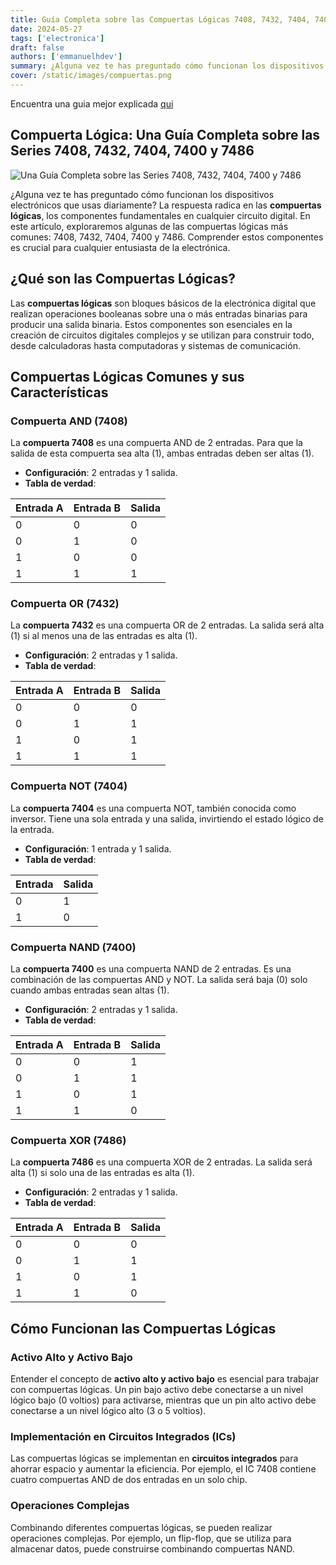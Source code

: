 ```yaml
---
title: Guía Completa sobre las Compuertas Lógicas 7408, 7432, 7404, 7400 y 7486
date: 2024-05-27
tags: ['electronica']
draft: false
authors: ['emmanuelhdev']
summary: ¿Alguna vez te has preguntado cómo funcionan los dispositivos electrónicos que usas todos los días? La respuesta está en las compuertas lógicas.
cover: /static/images/compuertas.png
---
```


Encuentra una guia mejor explicada [qui](/compuertas-logicas)

## Compuerta Lógica: Una Guía Completa sobre las Series 7408, 7432, 7404, 7400 y 7486

![Una Guía Completa sobre las Series 7408, 7432, 7404, 7400 y 7486](/static/images/compuertas.png)

¿Alguna vez te has preguntado cómo funcionan los dispositivos electrónicos que usas diariamente? La respuesta radica en las **compuertas lógicas**, los componentes fundamentales en cualquier circuito digital. En este artículo, exploraremos algunas de las compuertas lógicas más comunes: 7408, 7432, 7404, 7400 y 7486. Comprender estos componentes es crucial para cualquier entusiasta de la electrónica.

## ¿Qué son las Compuertas Lógicas?

Las **compuertas lógicas** son bloques básicos de la electrónica digital que realizan operaciones booleanas sobre una o más entradas binarias para producir una salida binaria. Estos componentes son esenciales en la creación de circuitos digitales complejos y se utilizan para construir todo, desde calculadoras hasta computadoras y sistemas de comunicación.

## Compuertas Lógicas Comunes y sus Características

### Compuerta AND (7408)

La **compuerta 7408** es una compuerta AND de 2 entradas. Para que la salida de esta compuerta sea alta (1), ambas entradas deben ser altas (1).

- **Configuración**: 2 entradas y 1 salida.
- **Tabla de verdad**:

| Entrada A | Entrada B | Salida |
| --------- | --------- | ------ |
| 0         | 0         | 0      |
| 0         | 1         | 0      |
| 1         | 0         | 0      |
| 1         | 1         | 1      |

### Compuerta OR (7432)

La **compuerta 7432** es una compuerta OR de 2 entradas. La salida será alta (1) si al menos una de las entradas es alta (1).

- **Configuración**: 2 entradas y 1 salida.
- **Tabla de verdad**:

| Entrada A | Entrada B | Salida |
| --------- | --------- | ------ |
| 0         | 0         | 0      |
| 0         | 1         | 1      |
| 1         | 0         | 1      |
| 1         | 1         | 1      |

### Compuerta NOT (7404)

La **compuerta 7404** es una compuerta NOT, también conocida como inversor. Tiene una sola entrada y una salida, invirtiendo el estado lógico de la entrada.

- **Configuración**: 1 entrada y 1 salida.
- **Tabla de verdad**:

| Entrada | Salida |
| ------- | ------ |
| 0       | 1      |
| 1       | 0      |

### Compuerta NAND (7400)

La **compuerta 7400** es una compuerta NAND de 2 entradas. Es una combinación de las compuertas AND y NOT. La salida será baja (0) solo cuando ambas entradas sean altas (1).

- **Configuración**: 2 entradas y 1 salida.
- **Tabla de verdad**:

| Entrada A | Entrada B | Salida |
| --------- | --------- | ------ |
| 0         | 0         | 1      |
| 0         | 1         | 1      |
| 1         | 0         | 1      |
| 1         | 1         | 0      |

### Compuerta XOR (7486)

La **compuerta 7486** es una compuerta XOR de 2 entradas. La salida será alta (1) si solo una de las entradas es alta (1).

- **Configuración**: 2 entradas y 1 salida.
- **Tabla de verdad**:

| Entrada A | Entrada B | Salida |
| --------- | --------- | ------ |
| 0         | 0         | 0      |
| 0         | 1         | 1      |
| 1         | 0         | 1      |
| 1         | 1         | 0      |

## Cómo Funcionan las Compuertas Lógicas

### Activo Alto y Activo Bajo

Entender el concepto de **activo alto y activo bajo** es esencial para trabajar con compuertas lógicas. Un pin bajo activo debe conectarse a un nivel lógico bajo (0 voltios) para activarse, mientras que un pin alto activo debe conectarse a un nivel lógico alto (3 o 5 voltios).

### Implementación en Circuitos Integrados (ICs)

Las compuertas lógicas se implementan en **circuitos integrados** para ahorrar espacio y aumentar la eficiencia. Por ejemplo, el IC 7408 contiene cuatro compuertas AND de dos entradas en un solo chip.

### Operaciones Complejas

Combinando diferentes compuertas lógicas, se pueden realizar operaciones complejas. Por ejemplo, un flip-flop, que se utiliza para almacenar datos, puede construirse combinando compuertas NAND.
